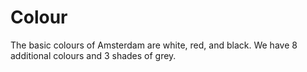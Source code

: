 
<Meta title="Docs/Assets/Colour" />

# Colour

The basic colours of Amsterdam are white, red, and black.
We have 8 additional colours and 3 shades of grey.

<ColorPalette>
  <ColorPalette.Section>
    <ColorPalette.Tile color={tokens.amsterdam.color["primary-white"]} name="white" />
    <ColorPalette.Tile color={tokens.amsterdam.color["primary-red"]} name="red" />
    <ColorPalette.Tile color={tokens.amsterdam.color["primary-black"]} name="black" />
  </ColorPalette.Section>
  <ColorPalette.Section>
    <ColorPalette.Tile color={tokens.amsterdam.color["green"]} name="green" />
    <ColorPalette.Tile color={tokens.amsterdam.color["dark-green"]} name="dark green" />
    <ColorPalette.Tile color={tokens.amsterdam.color["blue"]} name="blue" />
    <ColorPalette.Tile color={tokens.amsterdam.color["primary-blue"]} name="dark blue" />
    <ColorPalette.Tile color={tokens.amsterdam.color["dark-blue"]} name="darker blue" />
  </ColorPalette.Section>
  <ColorPalette.Section>
    <ColorPalette.Tile color={tokens.amsterdam.color["yellow"]} name="yellow" />
    <ColorPalette.Tile color={tokens.amsterdam.color["orange"]} name="orange" />
    <ColorPalette.Tile color={tokens.amsterdam.color["magenta"]} name="magenta" />
    <ColorPalette.Tile color={tokens.amsterdam.color["purple"]} name="purple" />
  </ColorPalette.Section>
  <ColorPalette.Section>
    <ColorPalette.Tile color={tokens.amsterdam.color["neutral-grey1"]} name="light grey" />
    <ColorPalette.Tile color={tokens.amsterdam.color["neutral-grey2"]} name="grey" />
    <ColorPalette.Tile color={tokens.amsterdam.color["neutral-grey3"]} name="dark grey" />
  </ColorPalette.Section>
</ColorPalette>
